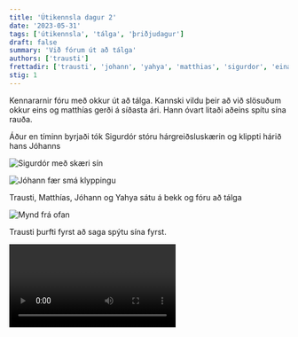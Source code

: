 ```yaml
---
title: 'Útikennsla dagur 2'
date: '2023-05-31'
tags: ['útikennsla', 'tálga', 'þriðjudagur']
draft: false
summary: 'Við fórum út að tálga'
authors: ['trausti']
frettadir: ['trausti', 'johann', 'yahya', 'matthias', 'sigurdor', 'einar', 'arnar', 'david']
stig: 1
---
```


Kennararnir fóru með okkur út að tálga.
Kannski vildu þeir að við slösuðum okkur eins og matthías gerði á síðasta ári.
Hann óvart litaði aðeins spítu sína rauða.

Áður en tíminn byrjaði tók Sigurdór stóru hárgreiðsluskærin og klippti hárið hans Jóhanns

![Sigurdór með skæri sín](/static/images/faerslur/utikennsla-2/sigurdor.jpg)

![Jóhann fær smá klyppingu](/static/images/faerslur/utikennsla-2/klippa-johann.jpg)

Trausti, Matthías, Jóhann og Yahya sátu á bekk og fóru að tálga

![Mynd frá ofan](/static/images/faerslur/utikennsla-2/loftmynd.jpg)

Trausti þurfti fyrst að saga spýtu sína fyrst.

<Video id="le7hxIFXG2M" />

Trausti loksins klárar að saga spýtu sína og fer að tálga eitthvað.

![Trausti að tálga](/static/images/faerslur/utikennsla-2/trausti-talga.jpg)

Jóhann tálgaði töfrasprota og setti álögu á okkur.

![Jóhann elskar að tálga](/static/images/faerslur/utikennsla-2/johann-talga.jpg)

Fajer birtist allt í einu og sýndi okkur flotta steina.

![Ísland](/static/images/faerslur/utikennsla-2/island.jpg)

![Sýrland](/static/images/faerslur/utikennsla-2/syrland.jpg)

Yahya tálgaði eitthvað flott

![Yahya að tálga meistaraverk](/static/images/faerslur/utikennsla-2/yahya-talga.jpg)

Matthías bjó til Eitthvað.

<Video id="1WgotTHxfnU" />

Svo var það að míkróphóne

<Video id="ei9nJ2zJ1hA" />

Trausti tálgaði vopn í leiðinni

<Video id="2ytL-sDD1AI" />

Og á endanum varð míkróphóninn að Ásgeriri burtreiðamanni.

<Video id="gHvZRgVLUuc" />

Þegar álög Jóhann fóru að versna þá varð Matthías mjög hissa

![Matthías er mjög hissa](/static/images/faerslur/utikennsla-2/matthias-hissa.jpg)

Matthías hótaði Jóhanni þá með hníf

![Matthías hótar Jóhanni](/static/images/faerslur/utikennsla-2/matthias-hota-johann.jpg)

Að lokum fórum við inn og fengum okkur smá í góminn.

Jóhann var mjög þreyttur eftir daginn eins og sést á þessari mynd

![Jóhann er þreyttur](/static/images/faerslur/utikennsla-2/johann-borda.jpg)

Trausti fékk sér mat með mikilli list.

![Trausti borðar](/static/images/faerslur/utikennsla-2/trausti-borda.jpg)

Sigurdór fékk sér eins og vanalega; brauð með kæfu 🍞

![Sigurdór borðar brauð með kæfu](/static/images/faerslur/utikennsla-2/sigurdor-borda.jpg)

Þennan dag bættust þrír nýjir meðlimir í hópinn

- [Einar](/medlimir/einar)
  - er einhverfur
- [Arnar](/medlimir/arnar)
  - hefur gott eyra fyrir tónlist
- [Davíð](/medlimir/david)
  - er myndarlegur
